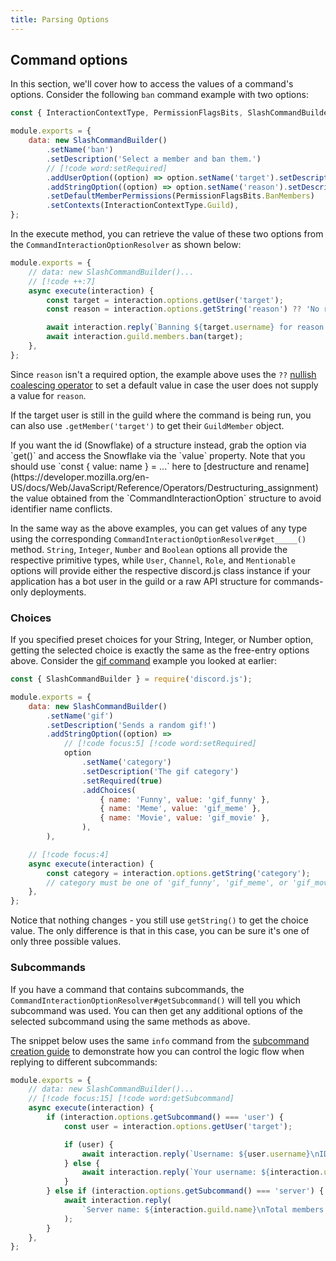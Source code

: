 ```yaml
---
title: Parsing Options
---
```


## Command options

In this section, we'll cover how to access the values of a command's options. Consider the following `ban` command example with two options:

```js title="commands/moderation/ban.js"
const { InteractionContextType, PermissionFlagsBits, SlashCommandBuilder } = require('discord.js');

module.exports = {
	data: new SlashCommandBuilder()
		.setName('ban')
		.setDescription('Select a member and ban them.')
		// [!code word:setRequired]
		.addUserOption((option) => option.setName('target').setDescription('The member to ban').setRequired(true))
		.addStringOption((option) => option.setName('reason').setDescription('The reason for banning'))
		.setDefaultMemberPermissions(PermissionFlagsBits.BanMembers)
		.setContexts(InteractionContextType.Guild),
};
```

In the execute method, you can retrieve the value of these two options from the `CommandInteractionOptionResolver` as shown below:

```js title="commands/moderation/ban.js"
module.exports = {
	// data: new SlashCommandBuilder()...
	// [!code ++:7]
	async execute(interaction) {
		const target = interaction.options.getUser('target');
		const reason = interaction.options.getString('reason') ?? 'No reason provided';

		await interaction.reply(`Banning ${target.username} for reason: ${reason}`);
		await interaction.guild.members.ban(target);
	},
};
```

Since `reason` isn't a required option, the example above uses the `??` [nullish coalescing operator](https://developer.mozilla.org/en-US/docs/Web/JavaScript/Reference/Operators/Nullish_coalescing_operator) to set a default value in case the user does not supply a value for `reason`.

If the target user is still in the guild where the command is being run, you can also use `.getMember('target')` to get their `GuildMember` object.

<Callout>
	If you want the id (Snowflake) of a structure instead, grab the option via `get()` and access the Snowflake via the `value` property. Note that you should use `const { value: name } = ...` here to [destructure and rename](https://developer.mozilla.org/en-US/docs/Web/JavaScript/Reference/Operators/Destructuring_assignment) the value obtained from the `CommandInteractionOption` structure to avoid identifier name conflicts.
</Callout>

In the same way as the above examples, you can get values of any type using the corresponding `CommandInteractionOptionResolver#get_____()` method. `String`, `Integer`, `Number` and `Boolean` options all provide the respective primitive types, while `User`, `Channel`, `Role`, and `Mentionable` options will provide either the respective discord.js class instance if your application has a bot user in the guild or a raw API structure for commands-only deployments.

### Choices

If you specified preset choices for your String, Integer, or Number option, getting the selected choice is exactly the same as the free-entry options above. Consider the [gif command](./advanced-creation#choices) example you looked at earlier:

```js title="commands/fun/gif.js"
const { SlashCommandBuilder } = require('discord.js');

module.exports = {
	data: new SlashCommandBuilder()
		.setName('gif')
		.setDescription('Sends a random gif!')
		.addStringOption((option) =>
			// [!code focus:5] [!code word:setRequired]
			option
				.setName('category')
				.setDescription('The gif category')
				.setRequired(true)
				.addChoices(
					{ name: 'Funny', value: 'gif_funny' },
					{ name: 'Meme', value: 'gif_meme' },
					{ name: 'Movie', value: 'gif_movie' },
				),
		),

	// [!code focus:4]
	async execute(interaction) {
		const category = interaction.options.getString('category');
		// category must be one of 'gif_funny', 'gif_meme', or 'gif_movie'
	},
};
```

Notice that nothing changes - you still use `getString()` to get the choice value. The only difference is that in this case, you can be sure it's one of only three possible values.

### Subcommands

If you have a command that contains subcommands, the `CommandInteractionOptionResolver#getSubcommand()` will tell you which subcommand was used. You can then get any additional options of the selected subcommand using the same methods as above.

The snippet below uses the same `info` command from the [subcommand creation guide](./advanced-creation#subcommands) to demonstrate how you can control the logic flow when replying to different subcommands:

```js title="commands/utility/info.js"
module.exports = {
	// data: new SlashCommandBuilder()...
	// [!code focus:15] [!code word:getSubcommand]
	async execute(interaction) {
		if (interaction.options.getSubcommand() === 'user') {
			const user = interaction.options.getUser('target');

			if (user) {
				await interaction.reply(`Username: ${user.username}\nID: ${user.id}`);
			} else {
				await interaction.reply(`Your username: ${interaction.user.username}\nYour ID: ${interaction.user.id}`);
			}
		} else if (interaction.options.getSubcommand() === 'server') {
			await interaction.reply(
				`Server name: ${interaction.guild.name}\nTotal members: ${interaction.guild.memberCount}`,
			);
		}
	},
};
```
